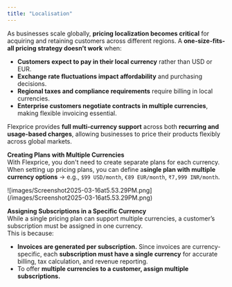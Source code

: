 ```yaml
---
title: "Localisation"
---
```


As businesses scale globally, **pricing localization becomes critical** for acquiring and retaining customers across different regions. A **one-size-fits-all pricing strategy doesn’t work** when:

- **Customers expect to pay in their local currency** rather than USD or EUR.
- **Exchange rate fluctuations impact affordability** and purchasing decisions.
- **Regional taxes and compliance requirements** require billing in local currencies.
- **Enterprise customers negotiate contracts in multiple currencies**, making flexible invoicing essential.

Flexprice provides **full multi-currency support** across both **recurring and usage-based charges**, allowing businesses to price their products flexibly across global markets.

**Creating Plans with Multiple Currencies**\
With Flexprice, you don't need to create separate plans for each currency. When setting up pricing plans, you can define a**single plan with multiple currency options**  → e.g., `$99 USD/month`, `€89 EUR/month`, `₹7,999 INR/month`.

<Frame>
  ![images/Screenshot2025-03-16at5.53.29PM.png](/images/Screenshot2025-03-16at5.53.29PM.png)
</Frame>

**Assigning Subscriptions in a Specific Currency**\
While a single pricing plan can support multiple currencies, a customer’s subscription must be assigned in one currency.\
This is because:

- **Invoices are generated per subscription.** Since invoices are currency-specific, each **subscription must have a single currency** for accurate billing, tax calculation, and revenue reporting.
- To offer **multiple currencies to a customer, assign multiple subscriptions.**